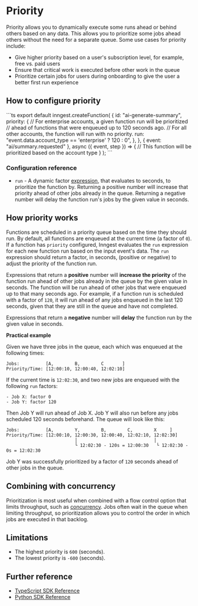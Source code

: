 
# Priority

Priority allows you to dynamically execute some runs ahead or behind others based on any data. This allows you to prioritize some jobs ahead others without the need for a separate queue. Some use cases for priority include:

* Give higher priority based on a user's subscription level, for example, free vs. paid users
* Ensure that critical work is executed before other work in the queue
* Prioritize certain jobs for users during onboarding to give the user a better first run experience

## How to configure priority

<CodeGroup forceTabs>
```ts
export default inngest.createFunction(
  {
    id: "ai-generate-summary",
    priority: {
      // For enterprise accounts, a given function run will be prioritized
      // ahead of functions that were enqueued up to 120 seconds ago.
      // For all other accounts, the function will run with no priority.
      run: "event.data.account_type == 'enterprise' ? 120 : 0",
    },
  },
  { event: "ai/summary.requested" },
  async ({ event, step }) => {
    // This function will be prioritized based on the account type
  }
);
```
</CodeGroup>

### Configuration reference

* `run` - A dynamic factor [expression](/docs/guides/writing-expressions), that evaluates to seconds, to prioritize the function by. Returning a positive number will increase that priority ahead of other jobs already in the queue. Returning a negative number will delay the function run's jobs by the given value in seconds.

## How priority works

Functions are scheduled in a priority queue based on the time they should run. By default, all functions are enqueued at the current time (a factor of `0`). If a function has `priority` configured, Inngest evaluates the `run` expression for each new function run based on the input event's data. The `run` expression should return a factor, in seconds, (positive or negative) to adjust the priority of the function run.

Expressions that return a **positive** number will **increase the priority** of the function run ahead of other jobs already in the queue by the given value in seconds. The function will be run ahead of other jobs that were enqueued up to that many seconds ago. For example, if a function run is scheduled with a factor of `120`, it will run ahead of any jobs enqueued in the last 120 seconds, given that they are still in the queue and have not completed.

Expressions that return a **negative** number will **delay** the function run by the given value in seconds.

**Practical example**

Given we have three jobs in the queue, each which was enqueued at the following times:

```plaintext
Jobs:          [A,        B,        C       ]
Priority/Time: [12:00:10, 12:00:40, 12:02:10]
```

If the current time is `12:02:30`, and two new jobs are enqueued with the following `run` factors:

```plaintext
- Job X: factor 0
- Job Y: factor 120
```

Then Job Y will run ahead of Job X. Job Y will also run before any jobs scheduled 120 seconds beforehand. The queue will look like this:

```plaintext
Jobs:          [A,        Y,        B,        C,        X     ]
Priority/Time: [12:00:10, 12:00:30, 12:00:40, 12:02:10, 12:02:30]
                          │                             │
                          └ 12:02:30 - 120s = 12:00:30   └ 12:02:30 - 0s = 12:02:30
```

Job Y was successfully prioritized by a factor of `120` seconds ahead of other jobs in the queue.

## Combining with concurrency

Prioritization is most useful when combined with a flow control option that limits throughput, such as [concurrency](/docs/guides/concurrency). Jobs often wait in the queue when limiting throughput, so prioritization allows you to control the order in which jobs are executed in that backlog.

## Limitations

* The highest priority is `600` (seconds).
* The lowest priority is `-600` (seconds).

## Further reference

* [TypeScript SDK Reference](/docs/reference/functions/run-priority)
* [Python SDK Reference](/docs/reference/python/functions/create#configuration)